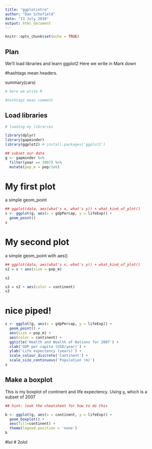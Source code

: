 ```yaml
---
title: "ggplotintro"
author: "Dan Schofield"
date: "13 July 2016"
output: html_document
---
```


```r
knitr::opts_chunk$set(echo = TRUE)
```
## Plan 
We'll load libraries and learn ggplot2
Here we write in Mark down

#hashtags mean headers. 

summary(cars)

```r
# here we write R

#hashtags mean comment
```

## Load libraries
```r
# loading my libraries

library(dplyr)
library(gapminder)
library(ggplot2) # install.packages('ggplot2')

## subset our data 
g <- gapminder %>% 
  filter(year == 2007) %>%
  mutate(pop_m = pop/1e6)
```

# My first plot
a simple geom_point
```r
## ggplot(data, aes(what's x, what's y)) + what_kind_of_plot()
s <- ggplot(g, aes(x = gdpPercap, y = lifeExp)) +
  geom_point()
s
```


# My second plot
a simple geom_point with aes()
```r
## ggplot(data, aes(what's x, what's y)) + what_kind_of_plot()
s2 = s + aes(size = pop_m)

s2

s3 = s2 + aes(color = continent)
s3 
```


# nice piped!

```r
s <- ggplot(g, aes(x = gdpPercap, y = lifeExp)) +
  geom_point() +
  aes(size = pop_m) +
  aes(color = continent) +
  ggtitle('Health and Wealth of Nations for 2007') +
  xlab('GDP per capita (USD/year)') +
  ylab('Life expectency (years)') +
  scale_colour_discrete('Continent') +
  scale_size_continuous('Population (m)')
s
```

## Make a boxplot 

This is my boxplot of continent and life expectency. 
Using `g`, which is a subset of 2007

```r
## hint: look the cheatsheet for how to do this

b <- ggplot(g, aes(x = continent, y = lifeExp)) +
  geom_boxplot() +
  aes(fill=continent) +
  theme(legend.position = 'none')
b
```

#lol
# 2olol

